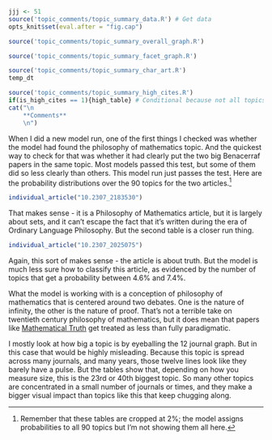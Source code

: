 ```r
jjj <- 51
source('topic_comments/topic_summary_data.R') # Get data
opts_knit$set(eval.after = "fig.cap")
```

```r
source('topic_comments/topic_summary_overall_graph.R')
```

```r

source('topic_comments/topic_summary_facet_graph.R')
```

```r

source('topic_comments/topic_summary_char_art.R')
temp_dt
```

```r
source('topic_comments/topic_summary_high_cites.R')
if(is_high_cites == 1){high_table} # Conditional because not all topics have high cites
cat("\n
	**Comments**
	\n")
```

When I did a new model run, one of the first things I checked was whether the model had found the philosophy of mathematics topic. And the quickest way to check for that was whether it had clearly put the two big Benacerraf papers in the same topic. Most models passed this test, but some of them did so less clearly than others. This model run just passes the test. Here are the probability distributions over the 90 topics for the two articles.^[Remember that these tables are cropped at 2%; the model assigns probabilities to all 90 topics but I'm not showing them all here.]

```r
individual_article("10.2307_2183530")
```

That makes sense - it is a Philosophy of Mathematics article, but it is largely about sets, and it can't escape the fact that it's written during the era of Ordinary Language Philosophy. But the second table is a closer run thing.

```r
individual_article("10.2307_2025075")
```

Again, this sort of makes sense - the article is about truth. But the model is much less sure how to classify this article, as evidenced by the number of topics that get a probability between 4.6% and 7.4%.

What the model is working with is a conception of philosophy of mathematics that is centered around two debates. One is the nature of infinity, the other is the nature of proof. That's not a terrible take on twentieth century philosophy of mathematics, but it does mean that papers like [Mathematical Truth](https://philpapers.org/rec/BENMT) get treated as less than fully paradigmatic.

I mostly look at how big a topic is by eyeballing the 12 journal graph. But in this case that would be highly misleading. Because this topic is spread across many journals, and many years, those twelve lines look like they barely have a pulse. But the tables show that, depending on how you measure size, this is the 23rd or 40th biggest topic. So many other topics are concentrated in a small number of journals or times, and they make a bigger visual impact than topics like this that keep chugging along.